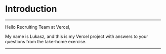 # Introduction
---

Hello Recruiting Team at Vercel,

My name is Lukasz, and this is my Vercel project with answers to your questions from the take-home exercise.

---
